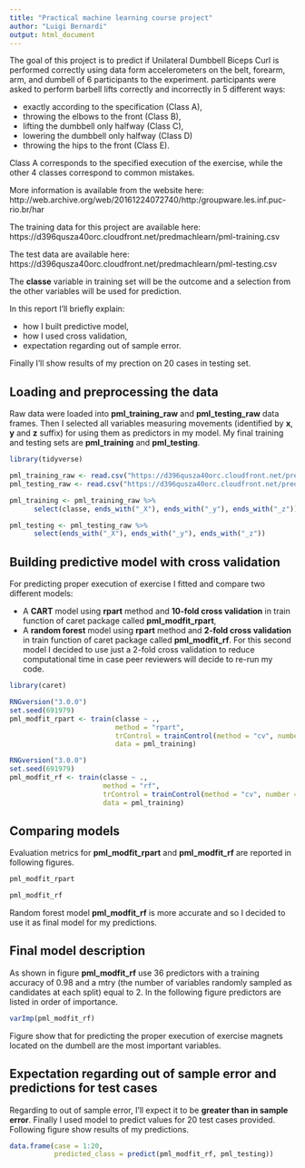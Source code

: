 ```yaml
---
title: "Practical machine learning course project"
author: "Luigi Bernardi"
output: html_document
---
```


The goal of this project is to predict if Unilateral Dumbbell Biceps Curl is performed correctly using data form accelerometers on the belt, forearm, arm, and dumbell of 6 participants to the experiment. participants were asked to perform barbell lifts correctly and incorrectly in 5 different ways:

* exactly according to the specification (Class A),
* throwing the elbows to the front (Class B),
* lifting the dumbbell only halfway (Class C),
* lowering the dumbbell only halfway (Class D)
* throwing the hips to the front (Class E).

Class A corresponds to the specified execution of the exercise, while the other 4 classes correspond to common mistakes.

More information is available from the website here:  
http://web.archive.org/web/20161224072740/http:/groupware.les.inf.puc-rio.br/har

The training data for this project are available here:  
https://d396qusza40orc.cloudfront.net/predmachlearn/pml-training.csv

The test data are available here:  
https://d396qusza40orc.cloudfront.net/predmachlearn/pml-testing.csv

The **classe** variable in training set will be the outcome and a selection from the other variables will be used for prediction.
  
In this report I'll briefly explain:

* how I built predictive model,
* how I used cross validation,
* expectation regarding out of sample error.

Finally I'll show results of my prection on 20 cases in testing set.

## Loading and preprocessing the data

Raw data were loaded into **pml_training_raw** and **pml_testing_raw** data frames. Then I selected all variables measuring movements (identified by **x**, **y** and **z** suffix) for using them as predictors in my model. My final training and testing sets are **pml_training** and **pml_testing**. 

```r
library(tidyverse)

pml_training_raw <- read.csv("https://d396qusza40orc.cloudfront.net/predmachlearn/pml-training.csv")
pml_testing_raw <- read.csv("https://d396qusza40orc.cloudfront.net/predmachlearn/pml-testing.csv")

pml_training <- pml_training_raw %>% 
      select(classe, ends_with("_X"), ends_with("_y"), ends_with("_z"))

pml_testing <- pml_testing_raw %>% 
      select(ends_with("_X"), ends_with("_y"), ends_with("_z"))
```

## Building predictive model with cross validation

For predicting proper execution of exercise I fitted and compare two different models:  

* A **CART** model using **rpart** method and **10-fold cross validation** in train function of caret package called **pml_modfit_rpart**,
* A **random forest** model using **rpart** method and **2-fold cross validation** in train function of caret package called **pml_modfit_rf**. For this second model I decided to use just a 2-fold cross validation to reduce computational time in case peer reviewers will decide to re-run my code.

```r
library(caret)

RNGversion("3.0.0")
set.seed(691979)
pml_modfit_rpart <- train(classe ~ .,
                          method = "rpart",
                          trControl = trainControl(method = "cv", number = 10),
                          data = pml_training)

RNGversion("3.0.0")
set.seed(691979)
pml_modfit_rf <- train(classe ~ .,
                       method = "rf",
                       trControl = trainControl(method = "cv", number = 2),
                       data = pml_training)
```

## Comparing models

Evaluation metrics for **pml_modfit_rpart** and **pml_modfit_rf** are reported in following figures.

```r
pml_modfit_rpart
```

```r
pml_modfit_rf
```

Random forest model **pml_modfit_rf** is more accurate and so I decided to use it as final model for my predictions.

## Final model description

As shown in figure **pml_modfit_rf** use 36 predictors with a training accuracy of 0.98 and a mtry (the number of variables randomly sampled as candidates at each split) equal to 2. In the following figure predictors are listed in order of importance.

```r
varImp(pml_modfit_rf)
```

Figure show that for predicting the proper execution of exercise magnets located on the dumbell are the most important variables.

## Expectation regarding out of sample error and predictions for test cases

Regarding to out of sample error, I'll expect it to be **greater than in sample error**. Finally I used model to predict values for 20 test cases provided. Following figure show results of my predictions.

```r
data.frame(case = 1:20,
           predicted_class = predict(pml_modfit_rf, pml_testing))
```



